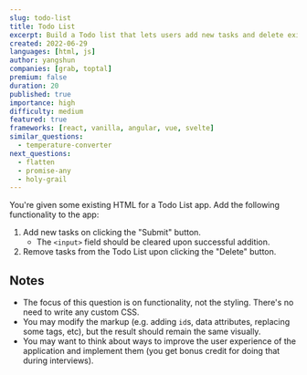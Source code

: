 ```yaml
---
slug: todo-list
title: Todo List
excerpt: Build a Todo list that lets users add new tasks and delete existing tasks
created: 2022-06-29
languages: [html, js]
author: yangshun
companies: [grab, toptal]
premium: false
duration: 20
published: true
importance: high
difficulty: medium
featured: true
frameworks: [react, vanilla, angular, vue, svelte]
similar_questions:
  - temperature-converter
next_questions:
  - flatten
  - promise-any
  - holy-grail
---
```


You're given some existing HTML for a Todo List app. Add the following functionality to the app:

1. Add new tasks on clicking the "Submit" button.
   - The `<input>` field should be cleared upon successful addition.
1. Remove tasks from the Todo List upon clicking the "Delete" button.

## Notes

- The focus of this question is on functionality, not the styling. There's no need to write any custom CSS.
- You may modify the markup (e.g. adding `id`s, data attributes, replacing some tags, etc), but the result should remain the same visually.
- You may want to think about ways to improve the user experience of the application and implement them (you get bonus credit for doing that during interviews).
